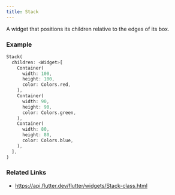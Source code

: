 ```yaml
---
title: Stack
---
```


A widget that positions its children relative to the edges of its box.

### Example

```dart liveslice=Stack
Stack(
  children: <Widget>[
    Container(
      width: 100,
      height: 100,
      color: Colors.red,
    ),
    Container(
      width: 90,
      height: 90,
      color: Colors.green,
    ),
    Container(
      width: 80,
      height: 80,
      color: Colors.blue,
    ),
  ],
)
```

### Related Links
- https://api.flutter.dev/flutter/widgets/Stack-class.html
